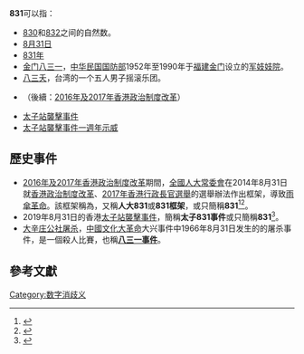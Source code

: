 {{noteTA|G1=Math}}
{{整数
| 數字 = 831
| other list = {{Numbers digits|831|digit=10}}
| 质因数分解 = 3×277
| 罗马数字 = DCCCXXXI
| 二进制 = 1100111111
| 十六进制 = 33F
}}
<!--是复数根都在单位圆盘中的整数系数的 9 次单多项式的个数。-->
'''831'''可以指：
*[[830|830]]和[[832|832]]之间的自然数。
*[[8月31日|8月31日]]
*[[831年|831年]]
*[[金门八三一|金门八三一]]，[[中华民国国防部|中华民国国防部]]1952年至1990年于[[福建|福建]][[金门|金门]]设立的[[军妓妓院|军妓妓院]]。
*[[八三夭|八三夭]]，台湾的一个五人男子摇滚乐团。
*{{tsl|yue|831決定}}（後續：[[2016年及2017年香港政治制度改革|2016年及2017年香港政治制度改革]]）
*[[太子站襲擊事件|太子站襲擊事件]]
*[[太子站襲擊事件一週年示威|太子站襲擊事件一週年示威]]

==歷史事件==
* [[2016年及2017年香港政治制度改革|2016年及2017年香港政治制度改革]]期間，[[全國人大常委會|全國人大常委會]]在2014年8月31日就[[香港政治制度改革|香港政治制度改革]]、[[2017年香港行政長官選舉|2017年香港行政長官選舉]]的選舉辦法作出框架，導致[[雨傘革命|雨傘革命]]。該框架稱為{{tsl|yue|831決定}}，又稱'''人大831'''或'''831框架'''，或只簡稱'''831'''<ref>{{Cite web |url=https://cn.nytimes.com/china/20190830/hong-kong-protests/zh-hant/ |title=關於「831決定」，你需要了解的4個問題 - 紐約時報中文網 |accessdate=2019-09-02 |archive-date=2019-09-02 |archive-url=https://web.archive.org/web/20190902011851/https://cn.nytimes.com/china/20190830/hong-kong-protests/zh-hant/ |dead-url=no }}</ref><ref>{{Cite web |url=https://www.inmediahk.net/node/1059226a |title=【831四周年】籲勿忘抗爭 郭家麒：習不兌現真普選不配做領導人 - 獨媒報道 |accessdate=2019-09-02 |archive-date=2019-09-02 |archive-url=https://web.archive.org/web/20190902030353/https://www.inmediahk.net/node/1059226a |dead-url=no }}</ref>。
* 2019年8月31日的香港[[2019年8月太子站襲擊事件|太子站襲擊事件]]，簡稱'''太子831事件'''或只簡稱'''831'''<ref>{{Cite web |url=https://www.facebook.com/kongmui.life/photos/pb.1097538463610247.-2207520000.1567340918./2606134486083963/?type=3&theater |title=毋忘831 |accessdate=2019-09-02 |archive-date=2019-09-18 |archive-url=https://web.archive.org/web/20190918222245/https://www.facebook.com/kongmui.life/photos/pb.1097538463610247.-2207520000.1567340918./2606134486083963/?type=3&theater |dead-url=no }}</ref>。
* [[大兴事件#大辛庄公社屠杀|大辛庄公社屠杀]]，[[中國|中國]][[文化大革命|文化大革命]]大兴事件中1966年8月31日发生的的屠杀事件，是一個殺人比賽，也稱'''[[八三一事件|八三一事件]]'''。

==參考文獻==
{{reflist|2}}

{{消歧義}}

[[Category:数字消歧义|Category:数字消歧义]]